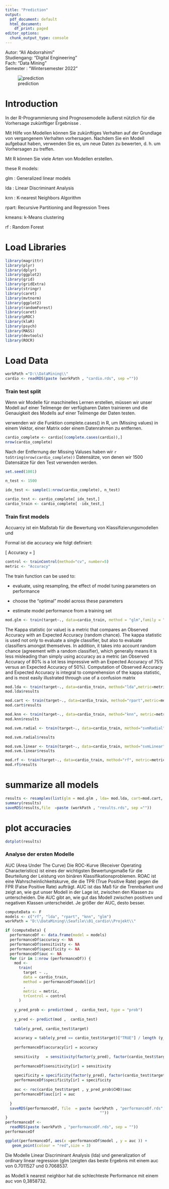 ---
title: "Prediction"
output:
  pdf_document: default
  html_document:
    df_print: paged
editor_options:
  chunk_output_type: console
---

Autor: "Ali Abdorrahimi"\
Studiengang: "Digital Engineering"\
Fach: "Data Mining "\
Semester : "Wintersemester 2022 "\


![prediction](D:/DataMining/Seafile/01_cardio/Projekt/prediction_image.png)


# Introduction

In der R-Programmierung sind Prognosemodelle äußerst nützlich für die Vorhersage zukünftiger Ergebnisse .

Mit Hilfe von Modellen können Sie zukünftiges Verhalten auf der Grundlage von vergangenem Verhalten vorhersagen. Nachdem Sie ein Modell aufgebaut haben, verwenden Sie es, um neue Daten zu bewerten, d. h. um Vorhersagen zu treffen.

Mit R können Sie viele Arten von Modellen erstellen.


these R models:


glm :    Generalized linear models

lda :    Linear Discriminant Analysis

knn :    K-nearest Neighbors Algorithm

rpart:   Recursive Partitioning and Regression Trees

kmeans:  k-Means clustering

rf :     Random Forest 



# Load Libraries

```{r,  warning=FALSE,include= TRUE,echo=TRUE,results='hide', message=FALSE}

library(magrittr)
library(plyr)
library(dplyr)
library(ggplot2)
library(grid)
library(gridExtra)
library(stringr)
library(caret)
library(mvtnorm)
library(ggplot2)
library(randomForest)
library(caret)
library(pROC)
library(klaR)
library(psych)
library(MASS)
library(devtools)
library(ROCR)

```   


# Load Data 

```{r}
workPath ="D:\\DataMining\\"
cardio <- readRDS(paste (workPath , "cardio.rds", sep =""))
```


### Train test split 

Wenn wir Modelle für maschinelles Lernen erstellen, müssen wir unser Modell auf einer Teilmenge der verfügbaren Daten trainieren und die Genauigkeit des Modells auf einer Teilmenge der Daten testen. 


verwenden wir die Funktion complete.cases() in R, um (Missing values) in einem Vektor, einer Matrix oder einem Datenrahmen zu entfernen.

```{r}
cardio_complete <- cardio[(complete.cases(cardio)),]
nrow(cardio_complete)
```

Nach der Entfernung der Missing Valuses  haben wir `r toString(nrow(cardio_complete))`  Datensätze, von denen wir 1500 Datensätze für den Test verwenden werden.


```{r}
set.seed(1001)

n_test <- 1500

idx_test <- sample(1:nrow(cardio_complete), n_test)

cardio_test <- cardio_complete[ idx_test,]
cardio_train <- cardio_complete[ -idx_test,]

```


### Train first models 

Accuarcy ist ein Maßstab für die Bewertung von Klassifizierungsmodellen und 

Formal ist die accuracy wie folgt definiert:
 
\[
Accuracy = \frac{Number of Correct Prediction}{Total Number of Predicted}
\]



```{r}
control <- trainControl(method="cv", number=5)
metric <- "Accuracy"

```


The train function can be used to:

* evaluate, using resampling, the effect of model tuning parameters on performance

* choose the “optimal” model across these parameters

* estimate model performance from a training set


```{r}
mod.glm <- train(target~., data=cardio_train, method = "glm",family = "binomial",metric=metric,trControl=control)
```

The Kappa statistic (or value) is a metric that compares an Observed Accuracy with an Expected Accuracy (random chance). The kappa statistic is used not only to evaluate a single classifier, but also to evaluate classifiers amongst themselves. In addition, it takes into account random chance (agreement with a random classifier), which generally means it is less misleading than simply using accuracy as a metric (an Observed Accuracy of 80% is a lot less impressive with an Expected Accuracy of 75% versus an Expected Accuracy of 50%). Computation of Observed Accuracy and Expected Accuracy is integral to comprehension of the kappa statistic, and is most easily illustrated through use of a confusion matrix

```{r}
mod.lda <- train(target~., data=cardio_train, method="lda",metric=metric,trControl=control)
mod.lda$results
```


```{r}
mod.cart <- train(target~., data=cardio_train, method="rpart",metric=metric,trControl=control)
mod.cart$results
```


```{r}
mod.knn <- train(target~., data=cardio_train, method="knn", metric=metric, trControl=control)
mod.knn$results
```


```{r}
mod.svm.radial <- train(target~., data=cardio_train, method="svmRadial", metric=metric, trControl=control)

mod.svm.radial$results
```


```{r}
mod.svm.linear <- train(target~., data=cardio_train, method="svmLinear", metric=metric, trControl=control)
mod.svm.linear$results
```


```{r}
mod.rf <- train(target~., data=cardio_train, method="rf", metric=metric, trControl=control)
mod.rf$results
```

# summarize all models 
```{r}

results <- resamples(list(glm = mod.glm , lda= mod.lda, cart=mod.cart, knn=mod.knn, svm.radial=mod.svm.radial, svm.linear=mod.svm.linear, rf=mod.rf))
summary(results)
saveRDS(results,file  =paste (workPath , "results.rds", sep =""))

```

# plot accuracies
```{r}
dotplot(results)

```




### Analyse der ersten Modelle 

AUC (Area Under The Curve) Die ROC-Kurve (Receiver Operating Characteristics) ist eines der wichtigsten Bewertungsmaße für die Beurteilung der Leistung von binären Klassifikationsproblemen.
ROAC ist eine Wahrscheinlichkeitskurve, die die TPR (True Positive Rate) gegen die FPR (False Positive Rate) aufträgt. AUC ist das Maß für die Trennbarkeit und zeigt an, wie gut unser Modell in der Lage ist, zwischen den Klassen zu unterscheiden.
Die AUC gibt an, wie gut das Modell zwischen positiven und negativen Klassen unterscheidet. Je größer der AUC, desto besser.



```{r}
computeData <- F
models <- c("rf", "lda", "rpart", "knn", "glm")
workPath = "D:\\DataMining\\Seafile\\01_cardio\\Projekt\\"

if (computeData) {
  performanceDf <- data.frame(model = models)
  performanceDf$accuracy <- NA
  performanceDf$sensitivity <- NA
  performanceDf$specificity <- NA
  performanceDf$auc <- NA
  for (ir in 1:nrow (performanceDf)) {
    mod <-
      train(
        target ~ .,
        data = cardio_train,
        method = performanceDf$model[ir]
        ,
        metric = metric,
        trControl = control
      )
    
    y_pred_prob <- predict(mod ,  cardio_test, type = "prob")
    
    y_pred <- predict(mod ,  cardio_test)
    
    table(y_pred, cardio_test$target)
    
    accuracy = table(y_pred == cardio_test$target)["TRUE"] / length (y_pred)
    
    performanceDf$accuracy[ir] = accuracy
    
    sensitivity   = sensitivity(factor(y_pred), factor(cardio_test$target))
    
    performanceDf$sensitivity[ir] = sensitivity
    
    specificity = specificity(factor(y_pred), factor(cardio_test$target))
    performanceDf$specificity[ir] = specificity
    
    auc <- roc(cardio_test$target , y_pred_prob$CHD)$auc
    performanceDf$auc[ir] = auc
    
  }
  saveRDS(performanceDf, file  = paste (workPath , "performanceDf.rds", sep =
                                          ""))
}
performanceDf <-
  readRDS(paste (workPath , "performanceDf.rds", sep = ""))
performanceDf

```


```{r}
ggplot(performanceDf, aes(x =performanceDf$model , y = auc )) +
   geom_point(colour = "red",size = 3) 
```


Die Modelle Linear Discriminant Analysis (lda) und generalization of ordinary linear regression (glm )zeigten das beste Ergebnis  mit einem auc von 0.7011527 und 0.7068537.

as Modell k nearest neighbor hat die schlechteste Performance mit einem auc von 0,3858732.


